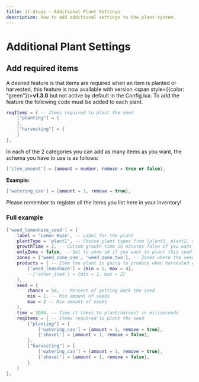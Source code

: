 ```yaml
---
title: it-drugs - Additional Plant Settings
description: How to add additional settings to the plant system.
---
```



# Additional Plant Settings

## Add required items
A desired feature is that items are required when an item is planted or harvested, this feature is now available with version <span style={{color: "green"}}>**v1.3.0**</span> but not active by default in the Config.lua. 
To add the feature the following code must be added to each plant.

```lua copy
reqItems = { -- Items required to plant the seed
    ["planting"] = {
    },
    ["harvesting"] = {
    }
},
```
In each of the 2 categories you can add as many items as you want, the schema you have to use is as follows:

```lua copy
['item_amount'] = {amount = number, remove = true or false},
```

**Example:**
```lua
['watering_can'] = {amount = 1, remove = true},
```

<Callout type="warning">
Please remember to register all the items you list here in your inventory!
</Callout>

### Full example

```lua
['weed_lemonhaze_seed'] = {
    label = 'Lemon Haze', -- Label for the plant
    plantType = 'plant1', -- Choose plant types from (plant1, plant2, small_plant)
    growthTime = 2, -- Cutsom growth time in minutes false if you want to use the global growth time
    onlyZone = false, -- Set to zone id if you want to plant this seed only in a specific zone 
    zones = {'weed_zone_one', 'weed_zone_two'}, -- Zones where the seed can be planted
    products = { -- Item the plant is going to produce when harvested with the max amount
        ['weed_lemonhaze'] = {min = 1, max = 4},  
        --['other_item'] = {min = 1, max = 2}
    },
    seed = {
        chance = 50, -- Percent of getting back the seed
        min = 1, -- Min amount of seeds
        max = 2 -- Max amount of seeds
    },
    time = 3000, -- Time it takes to plant/harvest in miliseconds
    reqItems = { -- Items required to plant the seed
        ["planting"] = {
            ['watering_can'] = {amount = 1, remove = true},
            ['shovel'] = {amount = 1, remove = false},
        },
        ["harvesting"] = {
            ['watering_can'] = {amount = 1, remove = true},
            ['shovel'] = {amount = 1, remove = false},
        }
    }
},
```